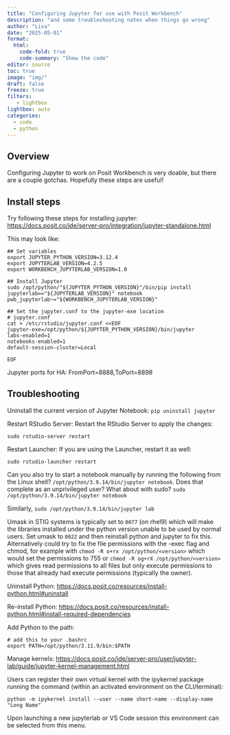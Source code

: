 ```yaml
---
title: "Configuring Jupyter for use with Posit Workbench"
description: "and some troubleshooting notes when things go wrong"
author: "Lisa"
date: "2025-05-01"
format:
  html:
    code-fold: true
    code-summary: "Show the code"
editor: source
toc: true
image: "img/"
draft: false
freeze: true
filters:
   - lightbox
lightbox: auto
categories:
  - code
  - python
---
```


## Overview

Configuring Jupyter to work on Posit Workbench is very doable, but there are a couple gotchas. Hopefully these steps are useful!

## Install steps

Try following these steps for installing jupyter: <https://docs.posit.co/ide/server-pro/integration/jupyter-standalone.html>

This may look like: 

```
## Set variables 
export JUPYTER_PYTHON_VERSION=3.12.4
export JUPYTERLAB_VERSION=4.2.5
export WORKBENCH_JUPYTERLAB_VERSION=1.0

## Install Jupyter 
sudo /opt/python/"${JUPYTER_PYTHON_VERSION}"/bin/pip install jupyterlab=="${JUPYTERLAB_VERSION}" notebook pwb_jupyterlab~="${WORKBENCH_JUPYTERLAB_VERSION}"

## Set the jupyter.conf to the jupyter-exe location
# jupyter.conf
cat > /etc/rstudio/jupyter.conf <<EOF
jupyter-exe=/opt/python/${JUPYTER_PYTHON_VERSION}/bin/jupyter
labs-enabled=1
notebooks-enabled=1
default-session-cluster=Local

EOF
```

Jupyter ports for HA: FromPort=8888,ToPort=8898

## Troubleshooting 

Uninstall the current version of Jupyter Notebook: `pip uninstall jupyter`

Restart RStudio Server: Restart the RStudio Server to apply the changes:

`sudo rstudio-server restart`

Restart Launcher: If you are using the Launcher, restart it as well:

`sudo rstudio-launcher restart`

Can you also try to start a notebook manually by running the following from the Linux shell?  `/opt/python/3.9.14/bin/jupyter notebook`. Does that complete as an unprivileged user?  What about with sudo?  `sudo /opt/python/3.9.14/bin/jupyter notebook`

Similarly, `sudo /opt/python/3.9.14/bin/jupyter lab`

Umask in STIG systems is typically set to `0077` (on rhel9) which will make the libraries installed under the python version unable to be used by normal users. Set umask to `0022` and then reinstall python and jupyter to fix this. Alternatively could try to fix the file permissions with the -exec flag and chmod, for example with `chmod -R o+rx /opt/python/<version>` which would set the permissions to 755 or `chmod -R og+rX /opt/python/<version>` which gives read permissions to all files but only execute permissions to those that already had execute permissions (typically the owner). 

Uninstall Python: <https://docs.posit.co/resources/install-python.html#uninstall>

Re-install Python: <https://docs.posit.co/resources/install-python.html#install-required-dependencies>

Add Python to the path: 

```
# add this to your .bashrc
export PATH=/opt/python/3.11.9/bin:$PATH
```

Manage kernels: <https://docs.posit.co/ide/server-pro/user/jupyter-lab/guide/jupyter-kernel-management.html> 

Users can register their own virtual kernel with the ipykernel package running the command (within an activated environment on the CLI/terminal):

```
python -m ipykernel install --user --name short-name --display-name "Long Name"
```

Upon launching a new jupyterlab or VS Code session this environment can be selected from this menu.




